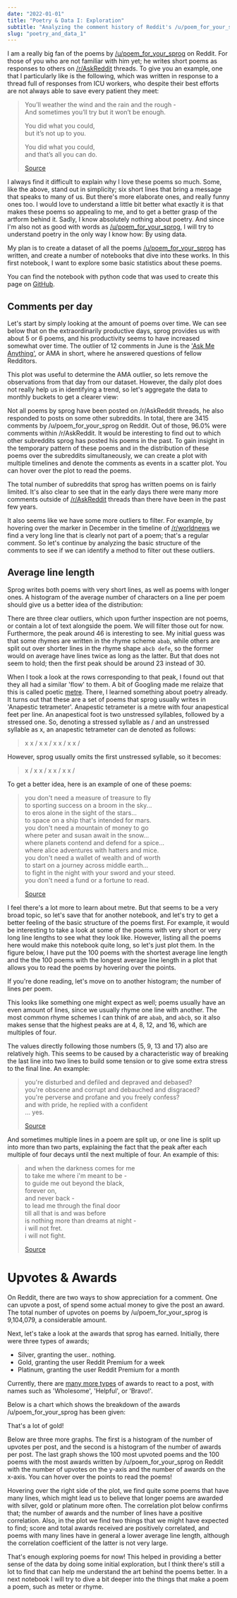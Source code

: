 ```yaml
---
date: "2022-01-01"
title: "Poetry & Data I: Exploration"
subtitle: "Analyzing the comment history of Reddit's /u/poem_for_your_sprog"
slug: "poetry_and_data_1"
---
```


I am a really big fan of the poems by [/u/poem_for_your_sprog](https://www.reddit.com/user/Poem_for_your_sprog/) on Reddit. 
For those of you who are not familiar with him yet; he writes short poems as responses to others on [/r/AskReddit](https://www.reddit.com/r/AskReddit/) threads. 
To give you an example, one that I particularly like is the following, which was written in response to a thread full of responses from ICU workers, 
who despite their best efforts are not always able to save every patient they meet:

> You’ll weather the wind and the rain and the rough -  
> And sometimes you’ll try but it won’t be enough.
> 
> You did what you could,  
> but it’s not up to you.
> 
> You did what you could,  
> and that’s all you can do.
>
> [Source](https://www.reddit.com/r/AskReddit/comments/bj4hfq/medical_workers_of_reddit_what_were_the_most/em5vsum/)


I always find it difficult to explain why I love these poems so much. Some, like the above, stand out in simplicity; 
six short lines that bring a message that speaks to many of us. But there's more elaborate ones, and really funny ones too. 
I would love to understand a little bit better what exactly it is that makes these poems so appealing to me, and to get a better grasp of the artform behind it. 
Sadly, I know absolutely nothing about poetry. And since I'm also not as good with words as [/u/poem_for_your_sprog](https://www.reddit.com/user/Poem_for_your_sprog/), 
I will try to understand poetry in the only way I know how: By using data.

My plan is to create a dataset of all the poems [/u/poem_for_your_sprog](https://www.reddit.com/user/Poem_for_your_sprog/) has written, 
and create a number of notebooks that dive into these works. In this first notebook, I want to explore some basic statistics about these poems.

You can find the notebook with python code that was used to create this page on 
[GitHub](https://github.com/flo12392/poems/blob/master/1.0-summary-statistics-upvotes-and-awards.ipynb).



## Comments per day

Let's start by simply looking at the amount of poems over time. We can see below that on the extraordinarily productive days, 
sprog provides us with about 5 or 6 poems, and his productivity seems to have increased somewhat over time. 
The outlier of 12 comments in June is the ['Ask Me Anything'](https://www.reddit.com/r/books/comments/3aungz/hi_im_sam_garland_aka_upoem_for_your_sprog_ive/), 
or AMA in short, where he answered questions of fellow Redditors.

 <MyPlotly data = {plotData1.data} layout = {plotData1.layout} />

This plot was useful to determine the AMA outlier, so lets remove the observations from that day from our dataset. 
However, the daily plot does not really help us in identifying a trend, so let's aggregate the data to monthly buckets to get a clearer view:

<!-- {/* <MyPlotly data = {plotData2.data} layout = {plotData2.layout} /> */} -->

Not all poems by sprog have been posted on /r/AskReddit threads, he also responded to posts on some other subreddits. In total, there are 3415 comments by 
/u/poem_for_your_sprog on Reddit. Out of those, 96.0% were comments within /r/AskReddit. 
It would be interesting to find out to which other subreddits sprog has posted his poems in the past. To gain insight in the temporary pattern of 
these poems and in the distribution of these poems over the subreddits simultaneously, we can create a plot with multiple timelines and denote the comments as 
events in a scatter plot. You can hover over the plot to read the poems.

<!-- {/* <MyPlotly data = {plotData3.data} layout = {plotData3.layout} /> */} -->

The total number of subreddits that sprog has written poems on is fairly limited. It's also clear to see that in the early days there were many more comments 
outside of [/r/AskReddit](https://www.reddit.com/r/AskReddit/) threads than there have been in the past few years. 

It also seems like we have some more outliers to filter. For example, by hovering over the marker in December in the timeline of 
[/r/worldnews](https://www.reddit.com/r/worldnews/) we find a very long line that is clearly not part of a poem; that's a regular comment. 
So let's continue by analyzing the basic structure of the comments to see if we can identify a method to filter out these outliers.

## Average line length

Sprog writes both poems with very short lines, as well as poems with longer ones. A histogram of the average number of characters on a line per 
poem should give us a better idea of the distribution:

<!-- {/* <MyPlotly data = {plotData4.data} layout = {plotData4.layout} /> */} -->

There are three clear outliers, which upon further inspection are not poems, or contain a lot of text alongside the poem. 
We will filter those out for now. Furthermore, the peak around 46 is interesting to see. My initial guess was that some rhymes are 
written in the rhyme scheme `abab`, while others are split out over shorter lines in the rhyme shape `abcb defe`, so the former would 
on average have lines twice as long as the latter. But that does not seem to hold; then the first peak should be around 23 instead of 30.

When I took a look at the rows corresponding to that peak, I found out that they all had a similar 'flow' to them. 
A bit of Googling made me relaize that this is called poetic [metre](https://en.wikipedia.org/wiki/Metre_(poetry)). 
There, I learned something about poetry already. It turns out that these are a set of poems that sprog usually writes in 
'Anapestic tetrameter'. Anapestic tetrameter is a metre with four anapestical feet per line. An anapestical foot is two unstressed syllables, 
followed by a stressed one. So, denoting a stressed syllable as / and an unstressed syllable as x, an anapestic tetrameter can de denoted as follows:

> x x / x x / x x / x x /

However, sprog usually omits the first unstressed syllable, so it becomes:

>   x / x x / x x / x x /

To get a better idea, here is an example of one of these poems:


> you don't need a measure of treasure to fly  
> to sporting success on a broom in the sky...  
> to eros alone in the sight of the stars...  
> to space on a ship that's intended for mars.  
> you don't need a mountain of money to go  
> where peter and susan await in the snow...  
> where planets contend and defend for a spice...  
> where alice adventures with hatters and mice.  
> you don't need a wallet of wealth and of worth  
> to start on a journey across middle earth...  
> to fight in the night with your sword and your steed.  
> you don't need a fund or a fortune to read.  
> 
> [Source](https://www.reddit.com/r/AskReddit/comments/5tek1p/what_is_a_great_poor_person_hobby/ddm5vcl/)


I feel there's a lot more to learn about metre. But that seems to be a very broad topic, so let's save that for another notebook, 
and let's try to get a better feeling of the basic structure of the poems first. For example, it would be interesting to take a look at some 
of the poems with very short or very long line lengths to see what they look like. However, listing all the poems here would make this notebook quite 
long, so let's just plot them. In the figure below, I have put the 100 poems with the shortest average line length and the the 100 poems with the 
longest average line length in a plot that allows you to read the poems by hovering over the points. 

<!-- {/* <MyPlotly data = {plotData5.data} layout = {plotData5.layout} /> */} -->

If you're done reading, let's move on to another histogram; the number of lines per poem.

<!-- {/* <MyPlotly data = {plotData6.data} layout = {plotData6.layout} /> */} -->

This looks like something one might expect as well; poems usually have an even amount of lines, since we usually rhyme one line with another.
The most common rhyme schemes I can think of are `abab`, and `abcb`, so it also makes sense that the highest peaks are at 4, 8, 12, and 16, 
which are multiples of four.

The values directly following those numbers (5, 9, 13 and 17) also are relatively high. This seems to be caused by a characteristic way 
of breaking the last line into two lines to build some tension or to give some extra stress to the final line. An example:


> you're disturbed and defiled and depraved and debased?  
> you're obscene and corrupt and debauched and disgraced?  
> you're perverse and profane and you freely confess?  
> and with pride, he replied with a confident  
> ... yes.
> 
> [Source](https://www.reddit.com/r/AskReddit/comments/c4xbbn/people_who_have_found_their_friends_secret_reddit/erzjnhf/)

And sometimes multiple lines in a poem are split up, or one line is split up into more than two parts, explaining the fact that the 
peak after each multiple of four decays until the next multiple of four. An example of this:

> and when the darkness comes for me  
> to take me where i'm meant to be -  
> to guide me out beyond the black,  
> forever on,  
> and never back -  
> to lead me through the final door  
> till all that is and was before  
> is nothing more than dreams at night -  
> i will not fret.  
> i will not fight.  
> 
> [Source](/r/AskReddit/comments/99q9n5/redditors_who_have_been_clinically_dead_what_did/e4q0a2w/)

# Upvotes & Awards

On Reddit, there are two ways to show appreciation for a comment. One can upvote a post, of spend some actual money to give the post an award. 
The total number of upvotes on poems by /u/poem_for_your_sprog is 9,104,079, a considerable amount.

Next, let's take a look at the awards that sprog has earned. Initially, there were three types of awards;
- Silver, granting the user.. nothing.
- Gold, granting the user Reddit Premium for a week
- Platinum, granting the user Reddit Premium for a month

Currently, there are [many more types](https://reddit.fandom.com/wiki/Awards) of awards to react to a post, with names such as 'Wholesome', 'Helpful', or 'Bravo!'.

Below is a chart which shows the breakdown of the awards /u/poem_for_your_sprog has been given:

<!-- {/* <MyPlotly data = {plotData7.data} layout = {plotData7.layout} height= {500}/> */} -->

That's a lot of gold!

Below are three more graphs. The first is a histogram of the number of upvotes per post, and the second is a histogram of the number of awards per post.
The last graph shows the 100 most upvoted poems and the 100 poems with the most awards written by /u/poem_for_your_sprog on Reddit with the number of 
upvotes on the y-axis and the number of awards on the x-axis. You can hover over the points to read the poems!

<!-- {/* <MyPlotly data = {plotData8.data} layout = {plotData8.layout} /> */} -->

<!-- {/* <MyPlotly data = {plotData9.data} layout = {plotData9.layout} /> */} -->

<!-- {/* <MyPlotly data = {plotData10.data} layout = {plotData10.layout} /> */} -->

Hovering over the right side of the plot, we find quite some poems that have many lines, which might lead us to believe that longer poems are awarded with silver, 
gold or platinum more often. The correlation plot below confirms that; the number of awards and the number of lines have a positive correlation.
Also, in the plot we find two things that we might have expected to find; score and total awards received are positively correlated, and poems 
with many lines have in general a lower average line length, although the correlation coefficient of the latter is not very large.

<!-- {/* <MyPlotly data = {plotData11.data} layout = {plotData11.layout} /> */} -->

That's enough exploring poems for now! This helped in providing a better sense of the data by doing some initial exploration, 
but I think there's still a lot to find that can help me understand the art behind the poems better. 
In a next notebook I will try to dive a bit deeper into the things that make a poem a poem, such as meter or rhyme.